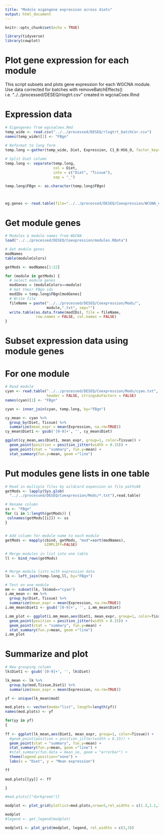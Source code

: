 ```yaml
---
title: "Module eigengene expression across diets"
output: html_document
---
```


```r
knitr::opts_chunk$set(echo = TRUE)

library(tidyverse)
library(cowplot)

```

# Plot gene expression for each module
This script subsets and plots gene expression for each WGCNA module. Use data corrected for batches with removeBatchEffects() i.e. "../../processed/DESEQ/rlogtrt.csv" created in wgcnaCoex.Rmd


# Expression data

```r
# Eigengenes from wgcnaCoex.Rmd
temp_wide <- read.csv("../../processed/DESEQ/rlogtrt_batchCor.csv")
names(temp_wide)[1] <- "FBgn"           

# Reformat to long form
temp.long <-gather(temp_wide, Diet, Expression, C1_B:HS6_O, factor_key=FALSE)
                    
# Split Diet column
temp.long <- separate(temp.long, 
                      col = Diet, 
                      into = c("Diet", "Tissue"), 
                      sep = "_") 

temp.long$FBgn <- as.character(temp.long$FBgn)



eg.genes <- read.table(file="../../processed/DESEQ/Coexpression/WCGNA_eigengenes.txt", sep="\t", header=TRUE, stringsAsFactors = FALSE) 

```

# Get module genes

```r
# Modules & module names from WGCNA
load("../../processed/DESEQ/Coexpression/modules.RData")

# Get module genes
modNames
table(moduleColors)

getMods <- modNames[1:22]

for (module in getMods) {
  # select module genes
  modGenes = (moduleColors==module)
  # Get their FBgn ids
  modIDs = temp.long$FBgn[modGenes]
  # Write file
  fileName = paste("../../processed/DESEQ/Coexpression/Mods/", 
                   module,".txt", sep="")
  write.table(as.data.frame(modIDs), file = fileName,
              row.names = FALSE, col.names = FALSE)
}

```

# Subset expression data using module genes
# For one module

```r
# Read module
cyan <- read.table("../../processed/DESEQ/Coexpression/Mods/cyan.txt",
                   header = FALSE, stringsAsFactors = FALSE) 
names(cyan)[1] <- "FBgn"

cyan <- inner_join(cyan, temp.long, by="FBgn")

cy_mean <- cyan %>%
  group_by(Diet, Tissue) %>%
  summarize(mean_expr = mean(Expression, na.rm=TRUE))
cy_mean$Diet1 <- gsub('[0-9]+', '', cy_mean$Diet)

ggplot(cy_mean,aes(Diet1, mean_expr, group=1, color=Tissue)) +
  geom_point(position = position_jitter(width = 0.15)) +
  geom_point(stat = "summary", fun.y=mean) +
  stat_summary(fun.y=mean, geom ="line")

```

# Put modules gene lists in one table

```r
# Read in multiple files by wildcard expansion on file paths88
getMods <- lapply(Sys.glob(
  "../../processed/DESEQ/Coexpression/Mods/*.txt"),read.table)

# Rename column
ss <- "FBgn"
for (i in 1:length(getMods)) {
 colnames(getMods[[i]]) <- ss 
}


# Add column for module name to each module
getMods <- mapply(cbind, getMods, "mod"=sort(modNames), 
                  SIMPLIFY=FALSE)
 
# Merge modules in list into one table
ll <- bind_rows(getMods)


# Merge module lists with expression data
lk <- left_join(temp.long,ll, by="FBgn")

# Test on one module
mm <- subset(lk, lk$mod=="cyan")
i.mm_mean <- mm %>%
  group_by(Diet, Tissue) %>%
  summarize(mean_expr = mean(Expression, na.rm=TRUE))
i.mm_mean$Diet1 <- gsub('[0-9]+', '', i.mm_mean$Diet)

i.mm_plot <- ggplot(i.mm_mean,aes(Diet1, mean_expr, group=1, color=Tissue)) +
  geom_point(position = position_jitter(width = 0.15)) +
  geom_point(stat = "summary", fun.y=mean) +
  stat_summary(fun.y=mean, geom ="line")
i.mm_plot
```

# Summarize and plot

```r
# New grouping column
lk$Diet1 <- gsub('[0-9]+', '', lk$Diet)

lk_mean <- lk %>%
  group_by(mod,Tissue,Diet1) %>%
  summarize(mean_expr = mean(Expression, na.rm=TRUE))

yf <- unique(lk_mean$mod)

mod.plots <- vector(mode="list", length=length(yf))
names(mod.plots) <- yf

for(yy in yf)
{
  
ff <- ggplot(lk_mean,aes(Diet1, mean_expr, group=1, color=Tissue)) +
  #geom_point(position = position_jitter(width = 0.15)) +
  geom_point(stat = "summary", fun.y=mean) +
  stat_summary(fun.y=mean, geom ="line") +
  #stat_summary(fun.data = mean_se, geom = "errorbar") +
  theme(legend.position="none") +
  labs(x = "Diet", y = "Mean expression")

ff 
  
mod.plots[[yy]] <- ff

}

#mod.plots[["darkgreen"]]

modplot <- plot_grid(plotlist=mod.plots,nrow=5,rel_widths = c(1.3,1.1,1.8),rel_heights = c(1,1,1.2), label_size = 9) 

modplot
#legend <- get_legend(modplot)

modplot1 <- plot_grid(modplot, legend, rel_widths = c(3,3))
```








